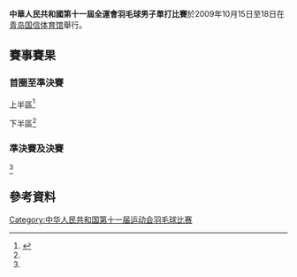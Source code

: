 {{noteTA|G1=Badminton}}
'''中華人民共和國第十一屆全運會羽毛球男子單打比賽'''於2009年10月15日至18日在[[青岛国信体育馆|青岛国信体育馆]]舉行。

==賽事賽果==
===首圈至準決賽===
;上半區<ref name="MS">{{cite web|title=中华人民共和国第十一届运动会成绩公告-羽毛球男子单打|url=http://result.shandong2009.sohu.com/data/zh-cn/PDF/BA10110014.pdf|date=2009-10-17|deadurl=yes|archiveurl=https://web.archive.org/web/20140108103341/http://result.shandong2009.sohu.com/data/zh-cn/PDF/BA10110014.pdf|archivedate=2014-01-08|accessdate=2014-01-08}}{{zh-cn}}</ref>
{{16TeamBracket-Compact-Tennis3
| RD1-seed01=*
| RD1-team01='''[[林丹|林丹]]（解放军）
| RD1-score01-1=
| RD1-score01-2=
| RD1-score01-3=
| RD1-seed02=
| RD1-team02=輪空
| RD1-score02-1=
| RD1-score02-2=
| RD1-score02-3=

| RD1-seed03=
| RD1-team03='''[[李昱|李昱]]（江苏）
| RD1-score03-1='''21
| RD1-score03-2='''21
| RD1-score03-3=
| RD1-seed04=
| RD1-team04=[[陳仁傑|陳仁傑]]（香港）
| RD1-score04-1=13
| RD1-score04-2=19
| RD1-score04-3=

| RD1-seed05=*
| RD1-team05='''[[陈宏_(羽毛球运动员)|陈宏]]（福建）
| RD1-score05-1=
| RD1-score05-2=
| RD1-score05-3=
| RD1-seed06=
| RD1-team06=輪空
| RD1-score06-1=
| RD1-score06-2=
| RD1-score06-3=

| RD1-seed07=
| RD1-team07=[[吴云勇|吴云勇]]（广东）
| RD1-score07-1=19
| RD1-score07-2=10
| RD1-score07-3=
| RD1-seed08=
| RD1-team08='''[[高欢_(羽毛球运动员)|高欢]]（辽宁）
| RD1-score08-1='''21
| RD1-score08-2='''21
| RD1-score08-3=

| RD1-seed09=*
| RD1-team09='''[[陈金|陈金]]（江苏）
| RD1-score09-1=
| RD1-score09-2=
| RD1-score09-3=
| RD1-seed10=
| RD1-team10=輪空
| RD1-score10-1=
| RD1-score10-2=
| RD1-score10-3=

| RD1-seed11=
| RD1-team11=[[谌龙|谌龙]]（福建）
| RD1-score11-1='''21
| RD1-score11-2=15
| RD1-score11-3=23
| RD1-seed12=
| RD1-team12='''[[杜鹏宇|杜鹏宇]]（北京）
| RD1-score12-1=15
| RD1-score12-2='''21
| RD1-score12-3='''25

| RD1-seed13=*
| RD1-team13='''[[文凯|文凯]]（湖北）
| RD1-score13-1=
| RD1-score13-2=
| RD1-score13-3=
| RD1-seed14=
| RD1-team14=輪空
| RD1-score14-1=
| RD1-score14-2=
| RD1-score14-3=

| RD1-seed15=
| RD1-team15='''[[朱伟伦|朱伟伦]]（广东）
| RD1-score15-1=15
| RD1-score15-2='''21
| RD1-score15-3='''21
| RD1-seed16=
| RD1-team16=[[汤振宁|汤振宁]]（江苏）
| RD1-score16-1='''21
| RD1-score16-2=13
| RD1-score16-3=19

| RD2-seed01=*
| RD2-team01='''[[林丹|林丹]]（解放军）
| RD2-score01-1='''21
| RD2-score01-2='''21
| RD2-score01-3=
| RD2-seed02=
| RD2-team02=[[李昱|李昱]]（江苏）
| RD2-score02-1=6
| RD2-score02-2=10
| RD2-score02-3=

| RD2-seed03=*
| RD2-team03=[[陈宏|陈宏]]（福建）
| RD2-score03-1=18
| RD2-score03-2=17
| RD2-score03-3=
| RD2-seed04=
| RD2-team04='''[[高欢_(羽毛球运动员)|高欢]]（辽宁）
| RD2-score04-1='''21
| RD2-score04-2='''21
| RD2-score04-3=

| RD2-seed05=*
| RD2-team05='''[[陈金|陈金]]（江苏）
| RD2-score05-1='''21
| RD2-score05-2=17
| RD2-score05-3='''21
| RD2-seed06=
| RD2-team06=[[杜鹏宇|杜鹏宇]]（北京）
| RD2-score06-1=18
| RD2-score06-2='''21
| RD2-score06-3=10

| RD2-seed07=*
| RD2-team07=[[文凯|文凯]]（湖北）
| RD2-score07-1=19
| RD2-score07-2=20
| RD2-score07-3=
| RD2-seed08=
| RD2-team08='''[[朱伟伦|朱伟伦]]（广东）
| RD2-score08-1='''21
| RD2-score08-2='''22
| RD2-score08-3=

| RD3-seed01=*
| RD3-team01='''[[林丹|林丹]]（解放军）
| RD3-score01-1='''21
| RD3-score01-2='''21
| RD3-score01-3=
| RD3-seed02=
| RD3-team02=[[高欢_(羽毛球运动员)|高欢]]（辽宁）
| RD3-score02-1=16
| RD3-score02-2=16
| RD3-score02-3=

| RD3-seed03=*
| RD3-team03='''[[陈金|陈金]]（江苏）
| RD3-score03-1='''21
| RD3-score03-2='''21
| RD3-score03-3=
| RD3-seed04=
| RD3-team04=[[朱伟伦|朱伟伦]]（广东）
| RD3-score04-1=17
| RD3-score04-2=18
| RD3-score04-3=

| RD4-seed01=*
| RD4-team01='''[[林丹|林丹]]（解放军）
| RD4-score01-1='''21
| RD4-score01-2=15
| RD4-score01-3='''21
| RD4-seed02=*
| RD4-team02=[[陈金|陈金]]（江苏）
| RD4-score02-1=17
| RD4-score02-2='''21
| RD4-score02-3=7
}}

;下半區<ref name="MS"/>
{{16TeamBracket-Compact-Tennis3
| RD1-seed01=
| RD1-team01='''[[胡贇|胡贇]]（香港）
| RD1-score01-1='''21
| RD1-score01-2='''21
| RD1-score01-3=
| RD1-seed02=
| RD1-team02=[[王睁茗|王睁茗]]（广东）
| RD1-score02-1=19
| RD1-score02-2=15
| RD1-score02-3=

| RD1-seed03=
| RD1-team03=輪空
| RD1-score03-1=
| RD1-score03-2=
| RD1-score03-3=
| RD1-seed04=*
| RD1-team04='''[[吕轶|吕轶]]（北京）
| RD1-score04-1=
| RD1-score04-2=
| RD1-score04-3=

| RD1-seed05=
| RD1-team05=[[叶俊凯|叶俊凯]]（广东）
| RD1-score05-1=11
| RD1-score05-2='''21
| RD1-score05-3=10
| RD1-seed06=
| RD1-team06='''[[邱彦博|邱彦博]]（江苏）
| RD1-score06-1='''21
| RD1-score06-2=12
| RD1-score06-3='''21

| RD1-seed07=
| RD1-team07=輪空
| RD1-score07-1=
| RD1-score07-2=
| RD1-score07-3=
| RD1-seed08=*
| RD1-team08='''[[陈郁_(羽毛球运动员)|陈郁]]（广西）
| RD1-score08-1=
| RD1-score08-2=
| RD1-score08-3=

| RD1-seed09=
| RD1-team09=[[乔斌|乔斌]]（北京）
| RD1-score09-1='''21
| RD1-score09-2=19
| RD1-score09-3=13
| RD1-seed10=
| RD1-team10='''[[周文龙_(羽毛球运动员)|周文龙]]（辽宁）
| RD1-score10-1=12
| RD1-score10-2='''21
| RD1-score10-3='''21

| RD1-seed11=
| RD1-team11=輪空
| RD1-score11-1=
| RD1-score11-2=
| RD1-score11-3=
| RD1-seed12=*
| RD1-team12='''[[龚伟杰|龚伟杰]]（福建）
| RD1-score12-1=
| RD1-score12-2=
| RD1-score12-3=

| RD1-seed13=
| RD1-team13=[[陈明宇|陈明宇]]（辽宁）
| RD1-score13-1=16
| RD1-score13-2=12
| RD1-score13-3=
| RD1-seed14=
| RD1-team14=[[朱鹏翔|朱鹏翔]]（广东）
| RD1-score14-1='''21
| RD1-score14-2='''21
| RD1-score14-3=

| RD1-seed15=
| RD1-team15=輪空
| RD1-score15-1=
| RD1-score15-2=
| RD1-score15-3=
| RD1-seed16=*
| RD1-team16='''[[鲍春来|鲍春来]]（湖南）
| RD1-score16-1=
| RD1-score16-2=
| RD1-score16-3=

| RD2-seed01=
| RD2-team01='''[[胡贇|胡贇]]（香港）
| RD2-score01-1=13
| RD2-score01-2='''21
| RD2-score01-3=17
| RD2-seed02=*
| RD2-team02=[[吕轶|吕轶]]（北京）
| RD2-score02-1=
| RD2-score02-2=
| RD2-score02-3=

| RD2-seed03=
| RD2-team03=[[邱彦博|邱彦博]]（江苏）
| RD2-score03-1=16
| RD2-score03-2='''21
| RD2-score03-3=16
| RD2-seed04=*
| RD2-team04='''[[陈郁_(羽毛球运动员)|陈郁]]（广西）
| RD2-score04-1='''21
| RD2-score04-2=12
| RD2-score04-3='''21

| RD2-seed05=
| RD2-team05='''[[周文龙_(羽毛球运动员)|周文龙]]（辽宁）
| RD2-score05-1=
| RD2-score05-2=
| RD2-score05-3=
| RD2-seed06=*
| RD2-team06={{nowrap|[[龚伟杰|龚伟杰]]（福建）(棄權)}}
| RD2-score06-1=
| RD2-score06-2=
| RD2-score06-3=

| RD2-seed07=
| RD2-team07=[[朱鹏翔|朱鹏翔]]（广东）
| RD2-score07-1=12
| RD2-score07-2=8
| RD2-score07-3=
| RD2-seed08=*
| RD2-team08='''[[鲍春来|鲍春来]]（湖南）
| RD2-score08-1='''21
| RD2-score08-2='''21
| RD2-score08-3=

| RD3-seed01=
| RD3-team01='''[[胡贇|胡贇]]（香港）
| RD3-score01-1=20
| RD3-score01-2='''21
| RD3-score01-3='''21
| RD3-seed02=*
| RD3-team02=[[陈郁_(羽毛球运动员)|陈郁]]（广西）
| RD3-score02-1='''22
| RD3-score02-2=18
| RD3-score02-3=14

| RD3-seed03=
| RD3-team03=[[周文龙_(羽毛球运动员)|周文龙]]（辽宁）
| RD3-score03-1=20
| RD3-score03-2=15
| RD3-score03-3=
| RD3-seed04=*
| RD3-team04='''[[鲍春来|鲍春来]]（湖南）
| RD3-score04-1='''22
| RD3-score04-2='''21
| RD3-score04-3=

| RD4-seed01=
| RD4-team01=[[胡贇|胡贇]]（香港）
| RD4-score01-1=14
| RD4-score01-2=6
| RD4-score01-3=
| RD4-seed02=*
| RD4-team02='''[[鲍春来|鲍春来]]（湖南）
| RD4-score02-1='''21
| RD4-score02-2='''21
| RD4-score02-3=
}}

===準決賽及決賽===
<ref name="MS"/>
{{4TeamBracket-Tennis3-v2
| team-width=200
| RD1-seed1=*
| RD1-team1='''[[林丹|林丹]]（解放军）
| RD1-score1-1='''21
| RD1-score1-2=15
| RD1-score1-3='''21
| RD1-seed2=*
| RD1-team2=[[陈金|陈金]]（江苏）
| RD1-score2-1=17
| RD1-score2-2='''21
| RD1-score2-3=7

| RD1-seed3=
| RD1-team3=[[胡贇|胡贇]]（香港）
| RD1-score3-1=14
| RD1-score3-2=6
| RD1-score3-3=
| RD1-seed4=*
| RD1-team4='''[[鲍春来|鲍春来]]（湖南）
| RD1-score4-1='''21
| RD1-score4-2='''21
| RD1-score4-3=

| RD2-seed1=*
| RD2-team1='''[[林丹|林丹]]（解放军）
| RD2-score1-1='''21
| RD2-score1-2='''21
| RD2-score1-3=
| RD2-seed2=*
| RD2-team2=[[鲍春来|鲍春来]]（湖南）
| RD2-score2-1=11
| RD2-score2-2=3
| RD2-score2-3=
}}

== 參考資料 ==
{{Reflist}}

[[Category:中华人民共和国第十一届运动会羽毛球比赛|Category:中华人民共和国第十一届运动会羽毛球比赛]]
